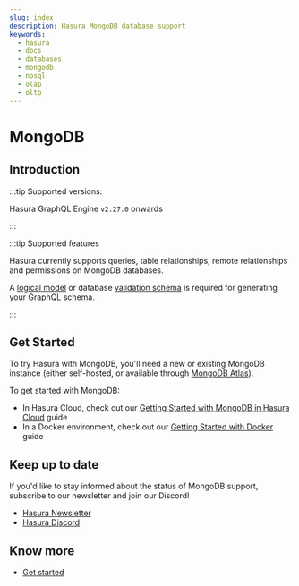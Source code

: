 ```yaml
---
slug: index
description: Hasura MongoDB database support
keywords:
  - hasura
  - docs
  - databases
  - mongodb
  - nosql
  - olap
  - oltp
---
```



# MongoDB

<ProductBadge free pro ee self />

## Introduction

:::tip Supported versions:

Hasura GraphQL Engine `v2.27.0` onwards

:::

:::tip Supported features

Hasura currently supports queries, table relationships, remote relationships and permissions on MongoDB databases.

A [logical model](/schema/mongodb/logical-models.mdx) or database [validation schema](https://www.mongodb.com/docs/upcoming/core/schema-validation/specify-json-schema/#std-label-schema-validation-json) is required for generating your GraphQL schema.

:::

## Get Started

To try Hasura with MongoDB, you'll need a new or existing MongoDB instance (either self-hosted, or available through
[MongoDB Atlas](https://www.mongodb.com/atlas/database)).

To get started with MongoDB:

- In Hasura Cloud, check out our [Getting Started with MongoDB in Hasura Cloud](/databases/mongodb/cloud.mdx) guide
- In a Docker environment, check out our [Getting Started with Docker](/databases/mongodb/docker.mdx) guide

## Keep up to date

If you'd like to stay informed about the status of MongoDB support, subscribe to our newsletter and join our Discord!

- [Hasura Newsletter](https://hasura.io/newsletter/)
- [Hasura Discord](https://discord.com/invite/hasura)

## Know more

- [Get started](/databases/mongodb/docker.mdx)